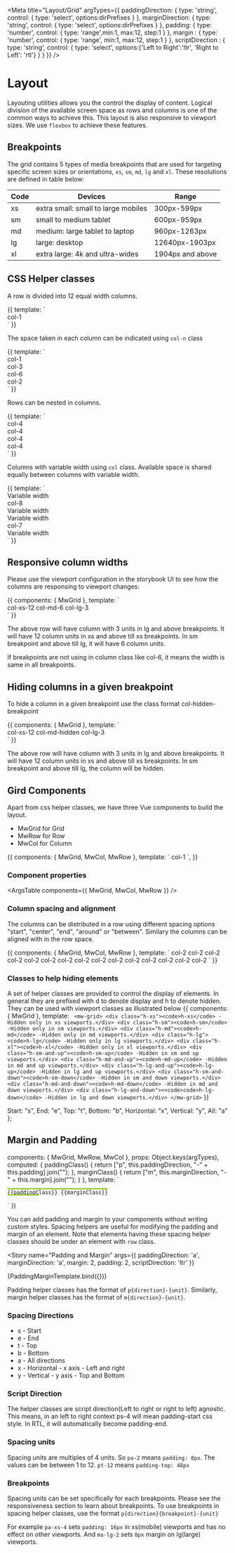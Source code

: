 
<Meta
title="Layout/Grid"
argTypes={{
    paddingDirection: {
      type: 'string',
      control: { type: 'select', options:dirPrefixes }
    },
    marginDirection: {
      type: 'string',
      control: { type: 'select', options:dirPrefixes }
    },
    padding: {
      type: 'number',
      control: { type: 'range',min:1, max:12, step:1 }
    },
    margin : {
      type: 'number',
      control: { type: 'range', min:1, max:12, step:1 }
    },
    scriptDirection : {
      type: 'string',
      control: { type: 'select', options:{'Left to Right':'ltr', 'Right to Left': 'rtl'} }
    }
  }}
/>

# Layout

Layouting utilities allows you the control the display of content. Logical division of the available screen space as rows and columns is one of the common ways to achieve this. This layout is also responsive to viewport sizes. We use `flexbox` to achieve these features.

## Breakpoints

The grid contains 5 types of media breakpoints that are used for targeting specific screen sizes or orientations, `xs`, `sm`, `md`, `lg` and `xl`. These resolutions are defined in table below:

| Code | Devices | Range |
|----|----|----|
|xs|extra small: small to large mobiles|300px-599px|
|sm|small to medium tablet|600px-959px|
|md|medium: large tablet to laptop|960px-1263px|
|lg|large: desktop|12640px-1903px|
|xl|extra large: 4k and ultra-wides|1904px and above|

## CSS Helper classes

A row is divided into 12 equal width columns.

<Canvas>
  <Story name="Equal width 12 columns">
    {{
      template: `
        <main class="container storybook-grid">
          <div class="row">
            <div v-for="n in 12"
            :key="n"
            class="col-1"
            >
              col-1
            </div>
          </div>
        </main>`
      }}
  </Story>
</Canvas>

The space taken in each column can be indicated using `col-n` class

<Canvas>
  <Story name="Columns with different widths">
    {{
      template: `
        <main class="container storybook-grid">
          <div class="row">
              <div class="col-1">col-1</div>
              <div class="col-3">col-3</div>
              <div class="col-6">col-6</div>
              <div class="col-2">col-2</div>
            </div>
        </main>`
    }}
  </Story>
</Canvas>

Rows can be nested in columns.

<Canvas>
  <Story name="Nested Rows">
    {{
      template: `
        <main class="container storybook-grid">
          <div class="row">
              <div class="col-4">col-4</div>
              <div class="col-8">
                <div class="row">
                  <div class="col-4">col-4</div>
                  <div class="col-4">col-4</div>
                  <div class="col-4">col-4</div>
                </div>
              </div>
            </div>
        </main>`
    }}
  </Story>
</Canvas>

Columns with variable width using `col` class. Available space is shared equally between columns with variable width.

<Canvas>
  <Story name="Variable with Colums">
    {{
      template: `
          <main class="container storybook-grid">
            <div class="row">
                <div class="col">Variable width</div>
                <div class="col-8">
                  col-8
                </div>
                <div class="col">Variable width</div>
              </div>
              <div class="row">
                <div class="col">Variable width</div>
                <div class="col-7">
                  col-7
                </div>
                <div class="col">Variable width</div>
              </div>
          </main>`
    }}
  </Story>
</Canvas>

 ## Responsive column widths

 Please use the viewport configuration in the storybook UI to see how the columns are responsing to viewport changes:

<Canvas>
  <Story name="Responsive column widths">
    {{
      components: {
        MwGrid
      },
      template: `
        <main class="container storybook-grid">
          <div class="row">
            <div
              class="col-xs-12 col-md-6 col-lg-3"
            >
              col-xs-12 col-md-6 col-lg-3
            </div>
          </div>
        </main>`
    }}
  </Story>
</Canvas>

 The above row will have column with 3 units in lg and above breakpoints. It will have 12 column units in xs and above till xs breakpoints. In sm breakpoint and above till lg, it will have 6 column units.

 If breakpoints are not using in column class like col-6, it means the width is same in all breakpoints.

## Hiding columns in a given breakpoint

To hide a column in a given breakpoint use the class format col-hidden-breakpoint

<Canvas>
  <Story name="Hiding columns in breakpoints">
    {{
      components: {
        MwGrid
      },
      template: `
        <main class="container storybook-grid">
          <div class="row">
            <div class="col-xs-12 col-md-hidden col-lg-3">col-xs-12 col-md-hidden col-lg-3</div>
          </div>
        </main>`
    }}
  </Story>
</Canvas>

The above row will have column with 3 units in lg and above breakpoints. It will have 12 column units in xs and above till xs breakpoints. In sm breakpoint and above till lg, the column will be hidden.

## Gird Components

Apart from css helper classes, we have three Vue components to build the layout.

* MwGrid for Grid
* MwRow for Row
* MwCol for Column

<Canvas>
  <Story name="Layout components">
    {{
      components: {
        MwGrid, MwCol, MwRow
      },
      template: `
        <mw-grid class="storybook-grid">
          <mw-row>
            <mw-col
              v-for="n in 12"
              :key="n"
              cols="1"
            >
              col-1
            </mw-col>
          </mw-row>
        </mw-grid>`,
    }}
  </Story>
</Canvas>

### Component properties

<ArgsTable components={{ MwGrid, MwCol, MwRow }} />

### Column spacing and alignment

The columns can be distributed in a row using different spacing options "start", "center", "end", "around" or "between". Similary the columns can be aligned with in the row space.

<Canvas>
  <Story name="Column spacing and alignment">
    {{
      components: {
        MwGrid,
        MwCol,
        MwRow
      },
      template: `
      <mw-grid class="storybook-grid spacing-demo">
          <mw-row align="center" justify="start">
            <mw-col cols="2">col-2</mw-col>
            <mw-col cols="2">col-2</mw-col>
            <mw-col cols="2">col-2</mw-col>
          </mw-row>
          <mw-row align="center" justify="center">
            <mw-col cols="2">col-2</mw-col>
            <mw-col cols="2">col-2</mw-col>
            <mw-col cols="2">col-2</mw-col>
          </mw-row>
          <mw-row align="center" justify="end">
            <mw-col cols="2">col-2</mw-col>
            <mw-col cols="2">col-2</mw-col>
            <mw-col cols="2">col-2</mw-col>
          </mw-row>
          <mw-row align="center" justify="between">
            <mw-col cols="2">col-2</mw-col>
            <mw-col cols="2">col-2</mw-col>
            <mw-col cols="2">col-2</mw-col>
          </mw-row>
          <mw-row align="center" justify="around">
            <mw-col cols="2">col-2</mw-col>
            <mw-col cols="2">col-2</mw-col>
            <mw-col cols="2">col-2</mw-col>
          </mw-row>
      </mw-grid>`
    }}
  </Story>
</Canvas>

### Classes to help hiding elements

A set of helper classes are provided to control the display of elements. In general they are prefixed with d to denote display and h to denote hidden. They can be used with viewport classes as illustrated below
<Canvas>
  <Story name="Display Helper Classes">
    {{
      components: {
          MwGrid
      },
      template: `
        <mw-grid>
          <div class="h-xs"><code>h-xs</code> -Hidden only in xs viewports.</div>
          <div class="h-sm"><code>h-sm</code> -Hidden only in sm viewports.</div>
          <div class="h-md"><code>h-md</code> -Hidden only in md viewports.</div>
          <div class="h-lg"><code>h-lg</code> -Hidden only in lg viewports.</div>
          <div class="h-xl"><code>h-xl</code> -Hidden only in xl viewports.</div>
          <div class="h-sm-and-up"><code>h-sm-up</code> -Hidden in sm and up viewports.</div>
          <div class="h-md-and-up"><code>h-md-up</code> -Hidden in md and up viewports.</div>
          <div class="h-lg-and-up"><code>h-lg-up</code> -Hidden in lg and up viewports.</div>
          <div class="h-sm-and-down"><code>h-sm-down</code> -Hidden in sm and down viewports.</div>
          <div class="h-md-and-down"><code>h-md-down</code> -Hidden in md and down viewports.</div>
          <div class="h-lg-and-down"><<code>code>h-lg-down</code> -Hidden in lg and down viewports.</div>
        </mw-grid>`
      }}
  </Story>
</Canvas>


  Start: "s",
  End: "e",
  Top: "t",
  Bottom: "b",
  Horizontal: "x",
  Vertical: "y",
  All: "a"
};

## Margin and Padding

  components: { MwGrid, MwRow, MwCol },
  props: Object.keys(argTypes),
  computed: {
    paddingClass() {
      return ["p", this.paddingDirection, "-" + this.padding].join("");
    },
    marginClass() {
      return ["m", this.marginDirection, "-" + this.margin].join("");
    }
  },
  template: `
  <main :dir="scriptDirection" class="storybook-grid">
    <mw-grid >
      <mw-row style="background-color:orange;">
        <mw-col
          :class="paddingClass + ' ' + marginClass" style="width:100%; background-color:yellowgreen;"
          v-for="n in 3"
          :key="n"
        >
          <code
            style="background-color:whitesmoke;"
            class="justify-center">{{paddingClass}} {{marginClass}}
          </code>
        </mw-col>
      </mw-row>
    </mw-grid>
  </main>`
})


You can add padding and margin to your components without writing custom styles. Spacing helpers are useful for modifying the padding and margin of an element. Note that elements having these spacing helper classes should be under an element with `row` class.

<Story
  name="Padding and Margin"
  args={{
      paddingDirection: 'a',
      marginDirection: 'a',
      margin: 2,
      padding: 2,
      scriptDirection: 'ltr'
  }}
 >
   {PaddingMarginTemplate.bind({})}
</Story>

<ArgsTable story="Padding and Margin" />

Padding helper classes has the format of `p{direction}-{unit}`. Similarly, margin helper classes has the format of `m{direction}-{unit}`.

### Spacing Directions

* s - Start
* e - End
* t - Top
* b - Bottom
* a - All directions
* x - Horizontal - x axis - Left and right
* y - Vertical - y axis - Top and Bottom

### Script Direction

The helper classes are script direction(Left to right or right to left) agnostic. This means, in an left to right context ps-4 will mean padding-start css style. In RTL, it will automatically become padding-end.

### Spacing units

Spacing units are multiples of 4 units. So `pa-2` means `padding: 8px`. The values can be between 1 to 12. `pt-12` means `padding-top: 48px`

### Breakpoints

Spacing units can be set specifically for each breakpoints. Please see the responsiveness section to learn about breakpoints. To use breakpoints in spacing helper classes, use the format `p{direction}{breakpoint}-{unit}`

For example `pa-xs-4` sets `padding: 16px` in xs(mobile) viewports and has no effect on other viewports. And `ma-lg-2` sets `8px` margin on lg(large) viewports.


